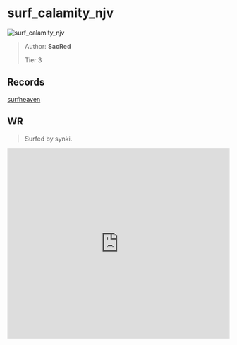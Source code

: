 
# surf_calamity_njv

![surf_calamity_njv](https://raw.githubusercontent.com/Sayt123/SurfMapPics/Maps-and-bonuses/csgo/surf_calamity_njv.jpg)

> Author: **SacRed**
>
> Tier 3

## Records

[surfheaven](https://surfheaven.eu/map/surf_calamity_njv)

## WR

> Surfed by synki.

<iframe
width="100%"
height="430"
src="https://www.youtube.com/embed/cQWhyFT0fH0"
frameborder="0"
allow="accelerometer; autoplay; clipboard-write; encrypted-media; gyroscope; picture-in-picture"
allowFullScreen
/>

```md

[Surf Timer] - им ٠ synkerJ finished in 01:09:88 (WR -00:00:64). Improving by 00:00:64
[Surf Timer] - им ٠ synkerJ beat the map record! Rank: 1/787


```
                